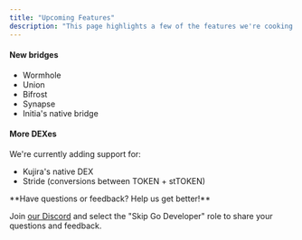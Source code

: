 ```yaml
---
title: "Upcoming Features"
description: "This page highlights a few of the features we're cooking up 🧑‍🍳. Please get in touch with us if you'd like us to prioritize any of these or add something else to our roadmap"
---
```


#### New bridges

* Wormhole
* Union
* Bifrost
* Synapse
* Initia's native bridge

#### More DEXes

We're currently adding support for: 

* Kujira's native DEX
* Stride (conversions between TOKEN + stTOKEN)


<Info>
 **Have questions or feedback? Help us get better!**
 
 Join [our Discord](https://skip.build/discord) and select the "Skip Go Developer" role to share your questions and feedback.
</Info>